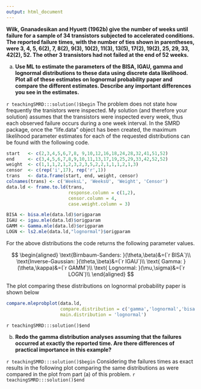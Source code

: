 ```yaml
---
output: html_document
---
```


__Wilk, Gnanadesikan and Hyuett (1962b) give the number of weeks until failure for a sample of 34 transistors subjected to accelerated conditions.  The reported failure times, with the number of ties shown in parentheses, were 3, 4, 5, 6(2), 7, 8(2), 9(3), 10(2), 11(3), 13(5), 17(2), 19(2), 25, 29, 33, 42(2), 52.  The other 3 transistors had not failed at the end of 52 weeks.__

a. __Use ML to estimate the parameters of the BISA, IGAU, gamma and lognormal distributions to these data using discrete data likelihood.  Plot all of these estimates on lognormal probability paper and compare the different estimates.  Describe any important differences you see in the estimates.__

`r teachingSMRD:::solution()$begin`
The problem does not state how frequently the tranistors were inspected.  My solution (and therefore your solution) assumes that the transistors were inspected every week, thus each observed failure occurs during a one week interval.  In the SMRD package, once the "life.data" object has been created, the maximum likelihood parameter estimates for each of the requested distributions can be found with the following code.

```r
start   <- c(2,3,4,5,6,7,8, 9,10,12,16,18,24,28,32,41,51,52)
end     <- c(3,4,5,6,7,8,9,10,11,13,17,19,25,29,33,42,52,52)
weight  <- c(1,1,1,2,1,2,3,2,3,5,2,2,1,1,1,2,1,3)
censor  <- c(rep('i',17), rep('r',1))
trans   <- data.frame(start, end, weight, censor)
colnames(trans) <- c('WeeksL', 'WeeksU', 'Weight', 'Censor')
data.ld <- frame.to.ld(trans, 
                       response.column = c(1,2), 
                       censor.column = 4, 
                       case.weight.column = 3)

BISA <- bisa.mle(data.ld)$origparam
IGAU <- igau.mle(data.ld)$origparam
GAMM <- Gamma.mle(data.ld)$origparam
LOGN <- ls2.mle(data.ld,"lognormal")$origparam
```

For the above distributions the code returns the following parameter values.

$$
\begin{aligned}
\text{Birnbaum-Sanders: }(\theta,\beta)&=(`r BISA`)\\
\text{Inverse-Gaussian: }(\theta,\beta)&=(`r IGAU`)\\
\text{           Gamma: }(\theta,\kappa)&=(`r GAMM`)\\
\text{       Lognormal: }(\mu,\sigma)&=(`r LOGN`)\\
\end{aligned}
$$

The plot comparing these distributions on lognormal probability paper is shown below

```r
compare.mleprobplot(data.ld, 
                    compare.distribution = c('gamma','lognormal','bisa','igau'), 
                    main.distribution = 'lognormal')
```
`r teachingSMRD:::solution()$end`

b. __Redo the gamma distribution analyses assuming that the failures occurred at exactly the reported time.  Are there differences of practical importance in this example?__

`r teachingSMRD:::solution()$begin`
Considering the failures times as exact results in the following plot comparing the same distributions as were compared in the plot from part (a) of this problem.
`r teachingSMRD:::solution()$end`
